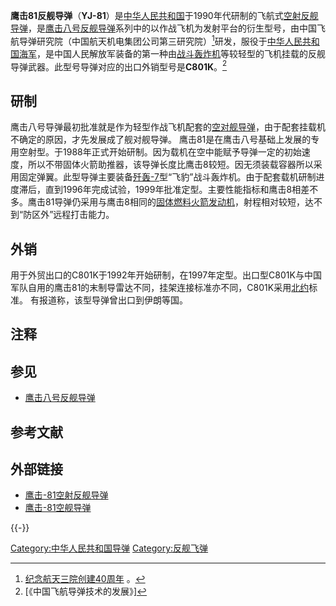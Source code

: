 {{Infobox_Missile
| is_missile=yes
|name=鹰击81飞航式空射型反舰导弹
|image= 
|image_size= 
|image_caption= 
|Function= 空射型[[反舰导弹|反舰导弹]]
|Contractor=中国飞航导弹研究院
|Unit_cost= 
|Deployment= 1990年代
|Engine= [[固态火箭发动机|固态火箭发动机]]
|Launch_mass= 610 kg
|Length= 4.5m
|Diameter= 0.36m
|Wing_span= 1.22m
|Speed= Mach 0.85
|Range= 50km
|Flying_altitude=掠海
|Warhead=165公斤
|Guidance=单脉冲末制导雷达
|Launch_platform= 空基平台
}}

'''鹰击81反舰导弹'''（'''YJ-81'''）是[[中华人民共和国|中华人民共和国]]于1990年代研制的飞航式[[空射反舰导弹|空射反舰导弹]]，是[[鹰击8反舰导弹|鹰击八号反舰导弹]]系列中的以作战飞机为发射平台的衍生型号，由中国飞航导弹研究院（中国航天机电集团公司第三研究院）<ref>[http://www.space.cetin.net.cn/docs/ht0108/ht010801.htm 纪念航天三院创建40周年] {{Wayback|url=http://www.space.cetin.net.cn/docs/ht0108/ht010801.htm |date=20140121034436 }}。</ref>研发，服役于[[中华人民共和国海军|中华人民共和国海军]]，是中国人民解放军装备的第一种由[[战斗轰炸机|战斗轰炸机]]等较轻型的飞机挂载的反舰导弹武器。此型号导弹对应的出口外销型号是'''C801K'''。{{noteTag|由于以往中国人民解放军装备信息透露不多的缘故，外界有的资料把空射型的鹰击81与舰射型的鷹擊8出口型号C801混为一谈。}}<ref name="中国飞航导弹">[《中国飞航导弹技术的发展》]</ref>

== 研制 ==
鹰击八号导弹最初批准就是作为轻型作战飞机配套的[[空对舰导弹|空对舰导弹]]，由于配套挂载机不确定的原因，才先发展成了舰对舰导弹。
鹰击81是在鹰击八号基础上发展的专用空射型。于1988年正式开始研制。因为载机在空中能赋予导弹一定的初始速度，所以不带固体火箭助推器，该导弹长度比鹰击8较短。因无须装载容器所以采用固定弹翼。此型导弹主要装备[[歼轰-7|歼轰-7]]型“飞豹”战斗轰炸机。由于配套载机研制进度滞后，直到1996年完成试验，1999年批准定型。主要性能指标和鹰击8相差不多。鹰击81导弹仍采用与鹰击8相同的[[固态火箭发动机|固体燃料火箭发动机]]，射程相对较短，达不到“防区外”远程打击能力。

== 外销 ==
用于外贸出口的C801K于1992年开始研制，在1997年定型。出口型C801K与中国军队自用的鹰击81的末制导雷达不同，挂架连接标准亦不同，C801K采用[[北约|北约]]标准。
有报道称，该型导弹曾出口到伊朗等国。

== 注释 ==
{{noteFoot}}

== 参见 ==
* [[鹰击8反舰导弹#型号系列|鹰击八号反舰导弹]]

== 参考文献 ==
{{reflist}}

== 外部链接 ==
*[http://news.ifeng.com/mil/special/dayuebing60/zhuangbei/200909/0919_7991_1369294.shtml 鹰击-81空射反舰导弹]{{Wayback|url=http://news.ifeng.com/mil/special/dayuebing60/zhuangbei/200909/0919_7991_1369294.shtml |date=20130625075108 }}
*[http://www.haijun360.com/news/KJDD/2012/116/12116102838079G4ICG8CK7J8868CCJ.html 鹰击-81空舰导弹]{{Wayback|url=http://www.haijun360.com/news/KJDD/2012/116/12116102838079G4ICG8CK7J8868CCJ.html |date=20140202095342 }}

{{-}}
{{中华人民共和国导弹}}
[[Category:中华人民共和国导弹|Category:中华人民共和国导弹]]
[[Category:反舰飞弹|Category:反舰飞弹]]